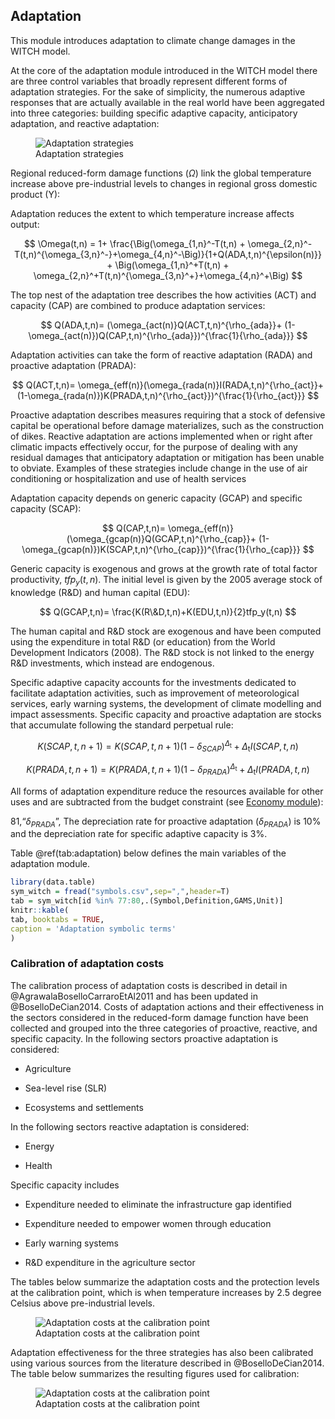 ## Adaptation

This module introduces adaptation
to climate change damages in the WITCH model. 

At the core of the adaptation module introduced in the WITCH model there are three control variables that broadly represent different forms of adaptation strategies.
For the sake of simplicity, the numerous adaptive responses that are actually available in the real world have been aggregated into three categories: building specific adaptive capacity, anticipatory adaptation, and reactive adaptation: 

![Adaptation strategies](images/ada_tree.png)

Regional reduced-form damage functions ($\Omega$) link the global temperature increase above pre-industrial levels to changes in regional gross domestic product (Y):

\begin{align*}
    Y(t,n) = & \frac{  tfp0(n)
                      \left( \alpha(n)
                        \left( tfpy(t,n) K_{FG}(t,n)^{\beta(n)}l(t,n)^{(1-\beta(n))}
                        \right)^{\rho} + 
                        (1-\alpha(n)) ES^{\rho}(t,n)
                      \right)^{\frac{1}{\rho}}
                    }{\Omega(t,n)} \\
              &-  \sum_f C_f(t,n)\\
              &- \sum_j C_j(t,n)\\
              &- \sum_e C_e(t,n)\\
              &- \sum_{ghg} C_{ghg}(t,n),
\end{align*}


Adaptation reduces the extent to which temperature increase affects output:

$$
    \Omega(t,n) = 1+ \frac{\Big(\omega_{1,n}^-T(t,n) + \omega_{2,n}^-T(t,n)^{\omega_{3,n}^-}+\omega_{4,n}^-\Big)}{1+Q(ADA,t,n)^{\epsilon(n)}}
    + \Big(\omega_{1,n}^+T(t,n) + \omega_{2,n}^+T(t,n)^{\omega_{3,n}^+}+\omega_{4,n}^+\Big)
$$	

The top nest of the adaptation tree describes the how activities (ACT) and capacity (CAP) are combined to produce adaptation services:

$$ 
    Q(ADA,t,n)= (\omega_{act(n)}Q(ACT,t,n)^{\rho_{ada}}+ (1-\omega_{act(n)})Q(CAP,t,n)^{\rho_{ada}})^{\frac{1}{\rho_{ada}}}
$$

Adaptation activities can take the form of reactive adaptation (RADA) and proactive adaptation (PRADA):

$$
    Q(ACT,t,n)= \omega_{eff(n)}(\omega_{rada(n)}I(RADA,t,n)^{\rho_{act}}+ (1-\omega_{rada(n)})K(PRADA,t,n)^{\rho_{act}})^{\frac{1}{\rho_{act}}}
$$

Proactive adaptation describes measures requiring that a stock of defensive capital be operational before damage materializes, such as the construction of dikes. Reactive adaptation are actions implemented when or right after climatic impacts effectively occur, for the purpose of dealing with any residual damages that anticipatory adaptation or mitigation has been unable to obviate. Examples of these strategies include change in the use of air conditioning or hospitalization and use of health services 

Adaptation capacity depends on generic capacity (GCAP) and specific capacity (SCAP):

$$
    Q(CAP,t,n)= \omega_{eff(n)}(\omega_{gcap(n)}Q(GCAP,t,n)^{\rho_{cap}}+ (1-\omega_{gcap(n)})K(SCAP,t,n)^{\rho_{cap}})^{\frac{1}{\rho_{cap}}}
$$

Generic capacity is exogenous and grows at the growth rate of total factor productivity, $tfp_y(t,n)$.
The initial level is given by the 2005 average stock of knowledge (R&D) and human capital (EDU):

$$
    Q(GCAP,t,n)= \frac{K(R\&D,t,n)+K(EDU,t,n)}{2}tfp_y(t,n)
$$

The human capital and R&D stock are exogenous and have been computed using the expenditure in total R&D (or education) from the World Development Indicators (2008). The R&D stock is not linked to the energy R&D investments, which instead are endogenous. 

Specific adaptive capacity accounts for the investments dedicated to facilitate adaptation activities, such as improvement of meteorological services, early warning systems, the development of climate modelling and impact assessments. Specific capacity and proactive adaptation are stocks that accumulate following the standard perpetual rule:

$$ 
    K(SCAP,t,n+1) = K(SCAP,t,n+1)(1-\delta_{SCAP})^{\Delta_{\text{t}}} +\Delta_{\text{t}} I(SCAP,t,n)
$$

$$
    K(PRADA,t,n+1) = K(PRADA,t,n+1)(1-\delta_{PRADA})^{\Delta_{\text{t}}} + \Delta_{\text{t}} I(PRADA,t,n)
$$
							
All forms of adaptation expenditure reduce the resources available for other uses and are subtracted from the budget constraint (see [Economy module](mod_economy)):

\begin{align*}
    C(t,n) = & Y(t,n) \\
             & - I_{FG}(t,n) \\
             & - \sum_j\left( I_{RD,j}(t,n) + I_j(t,n) + (oem_j(t,n)*K_j(t,n)) \right) \\
             & - \sum_f \left( I_{OUT,f}(t,n) +  (oem\_ex_f*Q_{OUT,f}(t,n)) \right) \\
             & - I_{GRID}(t,n) \\
             & - I(PRADA,t,n) - I(SCAP,t,n) - I(RADA,t,n) \\
\end{align*}


81,"$\delta_{PRADA}$", The depreciation rate for proactive adaptation ($\delta_{PRADA}$) is 10% and the 
depreciation rate for specific adaptive capacity is 3%.

Table \@ref(tab:adaptation) below defines the main variables of the adaptation module.

```{r adaptation, echo=F}
library(data.table)
sym_witch = fread("symbols.csv",sep=",",header=T)
tab = sym_witch[id %in% 77:80,.(Symbol,Definition,GAMS,Unit)]
knitr::kable(
tab, booktabs = TRUE,
caption = 'Adaptation symbolic terms'
)
```

### Calibration of adaptation costs 

The calibration process of adaptation costs is described in detail in @AgrawalaBoselloCarraroEtAl2011 and has been updated in @BoselloDeCian2014. Costs of adaptation actions and their effectiveness in the sectors considered in the reduced-form damage function have been collected and grouped into the three categories of proactive,  reactive,  and specific capacity. In the following sectors proactive adaptation is considered: 

*  Agriculture

*  Sea-level rise (SLR)

*  Ecosystems and settlements

In the following sectors reactive adaptation is considered: 

*  Energy

*  Health

Specific capacity includes

*  Expenditure needed to eliminate the infrastructure gap identified  

*  Expenditure needed to empower women through education 

*  Early warning systems 

*  R&D expenditure  in the agriculture sector 

The tables below summarize the adaptation costs and the protection levels at the calibration point, which is when temperature increases by 2.5 degree Celsius above pre-industrial levels. 

![Adaptation costs at the calibration point](images/adap_costs.png)

Adaptation effectiveness for the three strategies has also been calibrated using various sources from the literature described in @BoselloDeCian2014. The table below summarizes the resulting figures used for calibration:

![Adaptation costs at the calibration point](images/protection_level.png)

